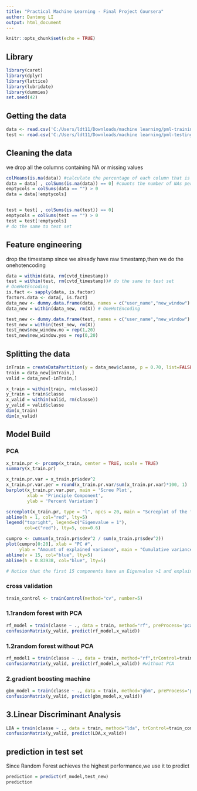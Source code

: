 ---
title: "Practical Machine Learning - Final Project Coursera"
author: Dantong LI
output: html_document
---

```{r setup, include=FALSE}
knitr::opts_chunk$set(echo = TRUE)
```

## Library
```{r,message=FALSE,warning=FALSE}
library(caret)
library(dplyr) 
library(lattice)
library(lubridate)
library(dummies)
set.seed(42)
```

## Getting the data
```{r}
data <- read.csv('C:/Users/ldt11/Downloads/machine learning/pml-training.csv',stringsAsFactors = TRUE)
test <- read.csv('C:/Users/ldt11/Downloads/machine learning/pml-testing.csv')

```

## Cleaning the data
we drop all the columns containing NA or missing values
```{r}
colMeans(is.na(data)) #calculate the percentage of each column that is missing
data = data[ , colSums(is.na(data)) == 0] #counts the number of NAs per column,and converts into logical ture/false,subsets the ture 
emptycols = colSums(data == "") > 0 
data = data[!emptycols]


test = test[ , colSums(is.na(test)) == 0] 
emptycols = colSums(test == "") > 0 
test = test[!emptycols] 
# do the same to test set
```

## Feature engineering
drop the timestamp since we already have raw timestamp,then we do the onehotencoding
```{r,message=FALSE,warning=FALSE}
data = within(data, rm(cvtd_timestamp))
test = within(test, rm(cvtd_timestamp))# do the same to test set
# OneHotEncoding
is.fact <- sapply(data, is.factor)
factors.data <- data[, is.fact]
data_new <- dummy.data.frame(data, names = c("user_name","new_window") , sep = ".")
data_new = within(data_new, rm(X)) # OneHotEncoding

test_new <- dummy.data.frame(test, names = c("user_name","new_window") , sep = ".")
test_new = within(test_new, rm(X))
test_new$new_window.no = rep(1,20)
test_new$new_window.yes = rep(0,20)
```

## Splitting the data
```{r}
inTrain = createDataPartition(y = data_new$classe, p = 0.70, list=FALSE)
train = data_new[inTrain,]
valid = data_new[-inTrain,]

x_train = within(train, rm(classe))
y_train = train$classe
x_valid = within(valid, rm(classe))
y_valid = valid$classe
dim(x_train)
dim(x_valid)

```
## Model Build
### PCA
```{r}
x_train.pr <- prcomp(x_train, center = TRUE, scale = TRUE)
summary(x_train.pr)

x_train.pr.var = x_train.pr$sdev^2
x_train.pr.var.per = round(x_train.pr.var/sum(x_train.pr.var)*100, 1)
barplot(x_train.pr.var.per, main = 'Scree Plot', 
        xlab = 'Principle Component', 
        ylab = 'Percent Variation')

screeplot(x_train.pr, type = "l", npcs = 20, main = "Screeplot of the first 20 PCs")
abline(h = 1, col="red", lty=5)
legend("topright", legend=c("Eigenvalue = 1"),
       col=c("red"), lty=5, cex=0.6)

cumpro <- cumsum(x_train.pr$sdev^2 / sum(x_train.pr$sdev^2))
plot(cumpro[0:20], xlab = "PC #", 
     ylab = "Amount of explained variance", main = "Cumulative variance plot")
abline(v = 15, col="blue", lty=5)
abline(h = 0.83938, col="blue", lty=5)

# Notice that the first 15 components have an Eigenvalue >1 and explain more than 80% of variance

```

### cross validation
```{r}
train_control <- trainControl(method="cv", number=5)
```

### 1.1random forest with PCA
```{r,message=FALSE,warning=FALSE}
rf_model = train(classe ~ ., data = train, method="rf", preProcess='pca',trControl=train_control)#with PCA
confusionMatrix(y_valid, predict(rf_model,x_valid))
```

### 1.2random forest without PCA
```{r}
rf_model1 = train(classe ~ ., data = train, method="rf",trControl=train_control)
confusionMatrix(y_valid, predict(rf_model,x_valid)) #without PCA
```

### 2.gradient boosting machine
```{r, message=FALSE,warning=FALSE}
gbm_model = train(classe ~ ., data = train, method="gbm", preProcess='pca',verbose=FALSE)
confusionMatrix(y_valid, predict(gbm_model,x_valid)) 
```

## 3.Linear Discriminant Analysis
```{r}
LDA = train(classe ~ ., data = train, method="lda", trControl=train_control,preProcess='pca')
confusionMatrix(y_valid, predict(LDA,x_valid))
```

## prediction in test set
Since Random Forest achieves the highest performance,we use it to predict
```{r}
prediction = predict(rf_model,test_new)
prediction
```

